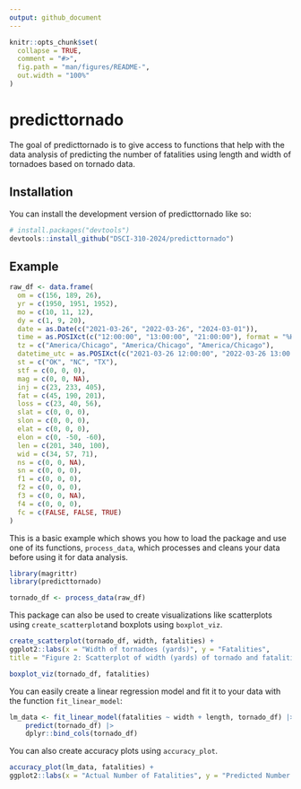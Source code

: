 ```yaml
---
output: github_document
---
```


<!-- README.md is generated from README.Rmd. Please edit that file -->

```r
knitr::opts_chunk$set(
  collapse = TRUE,
  comment = "#>",
  fig.path = "man/figures/README-",
  out.width = "100%"
)
```

# predicttornado

<!-- badges: start -->
<!-- badges: end -->

The goal of predicttornado is to give access to functions that help with the data analysis of predicting the number of fatalities using length and width of tornadoes based on tornado data. 

## Installation

You can install the development version of predicttornado like so:

``` r
# install.packages("devtools")
devtools::install_github("DSCI-310-2024/predicttornado")
```

## Example

```r
raw_df <- data.frame(
  om = c(156, 189, 26), 
  yr = c(1950, 1951, 1952), 
  mo = c(10, 11, 12), 
  dy = c(1, 9, 20), 
  date = as.Date(c("2021-03-26", "2022-03-26", "2024-03-01")),
  time = as.POSIXct(c("12:00:00", "13:00:00", "21:00:00"), format = "%H:%M:%S"),
  tz = c("America/Chicago", "America/Chicago", "America/Chicago"),
  datetime_utc = as.POSIXct(c("2021-03-26 12:00:00", "2022-03-26 13:00:00", "2024-03-01 21:00:00")),
  st = c("OK", "NC", "TX"),
  stf = c(0, 0, 0), 
  mag = c(0, 0, NA), 
  inj = c(23, 233, 405), 
  fat = c(45, 190, 201), 
  loss = c(23, 40, 56), 
  slat = c(0, 0, 0), 
  slon = c(0, 0, 0), 
  elat = c(0, 0, 0), 
  elon = c(0, -50, -60), 
  len = c(201, 340, 100), 
  wid = c(34, 57, 71), 
  ns = c(0, 0, NA), 
  sn = c(0, 0, 0), 
  f1 = c(0, 0, 0), 
  f2 = c(0, 0, 0), 
  f3 = c(0, 0, NA), 
  f4 = c(0, 0, 0), 
  fc = c(FALSE, FALSE, TRUE)
)
```

This is a basic example which shows you how to load the package and use one of its functions, `process_data`, which processes and cleans your data before using it for data analysis. 

```r
library(magrittr)
library(predicttornado)

tornado_df <- process_data(raw_df)
```

This package can also be used to create visualizations like scatterplots using `create_scatterplot`and boxplots using `boxplot_viz`. 

```r
create_scatterplot(tornado_df, width, fatalities) + 
ggplot2::labs(x = "Width of tornadoes (yards)", y = "Fatalities", 
title = "Figure 2: Scatterplot of width (yards) of tornado and fatalities")
```

```r
boxplot_viz(tornado_df, fatalities)
```

You can easily create a linear regression model and fit it to your data with the function `fit_linear_model`: 

```r
lm_data <- fit_linear_model(fatalities ~ width + length, tornado_df) |>
    predict(tornado_df) |>
    dplyr::bind_cols(tornado_df)
```

You can also create accuracy plots using `accuracy_plot`. 

```r
accuracy_plot(lm_data, fatalities) + 
ggplot2::labs(x = "Actual Number of Fatalities", y = "Predicted Number of Fatalities")
```

